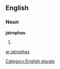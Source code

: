 ==English==

===Noun===
'''jatrophas'''

# {{plural of|[[jatropha]]}}

[[Category:English plurals]]

[[ar:jatrophas]]